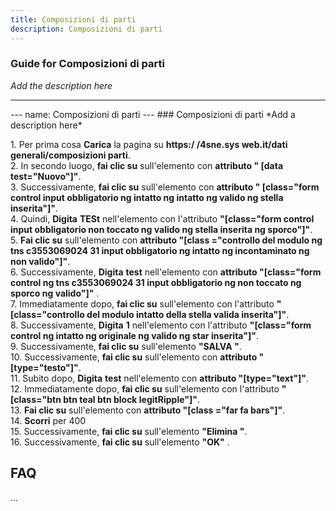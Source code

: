 ```yaml
---
title: Composizioni di parti
description: Composizioni di parti
---
```


### Guide for Composizioni di parti

*Add the description here*

___

\--- name: Composizioni di parti --- ### Composizioni di parti \*Add a description here\*  
  
1\. Per prima cosa **Carica** la pagina su **https:/ /4sne.sys web.it/dati generali/composizioni parti**.  
2\. In secondo luogo, **fai clic su** sull'elemento con **attributo " \[data test="Nuovo"\]"**.  
3\. Successivamente, **fai clic su** sull'elemento con **attributo " \[class="form control input obbligatorio ng intatto ng intatto ng valido ng stella inserita"\]"**.  
4\. Quindi, **Digita** **TESt** nell'elemento con l'attributo **"\[class="form control input obbligatorio non toccato ng valido ng stella inserita ng sporco"\]"**.  
5\. **Fai clic su** sull'elemento con **attributo "\[class ="controllo del modulo ng tns c3553069024 31 input obbligatorio ng intatto ng incontaminato ng non valido"\]"**.  
6\. Successivamente, **Digita** **test** nell'elemento con **attributo "\[class="form control ng tns c3553069024 31 input obbligatorio ng non toccato ng sporco ng valido"\]"** .  
7\. Immediatamente dopo, **fai clic su** sull'elemento con l'attributo **"\[class="controllo del modulo intatto della stella valida inserita"\]"**.  
8\. Successivamente, **Digita** **1** nell'elemento con l'attributo **"\[class="form control ng intatto ng originale ng valido ng star inserita"\]"**.  
9\. Successivamente, **fai clic su** sull'elemento **"SALVA "**.  
10\. Successivamente, **fai clic su** sull'elemento con **attributo " \[type="testo"\]"**.  
11\. Subito dopo, **Digita** **test** nell'elemento con **attributo "\[type="text"\]"**.  
12\. Immediatamente dopo, **fai clic su** sull'elemento con l'attributo **"\[class="btn btn teal btn block legitRipple"\]"**.  
13\. **Fai clic su** sull'elemento con **attributo "\[class ="far fa bars"\]"**.  
14\. **Scorri** per 400  
15\. Successivamente, **fai clic su** sull'elemento **"Elimina "**.  
16\. Successivamente, **fai clic su** sull'elemento **"OK"** .  

FAQ
---

...